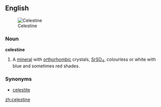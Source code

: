 ==English==
[[Image:Celestina mineral.jpg|thumb|Celestine]]

===Noun===
'''celestine'''
#{{mineralogy}} A [[mineral]] with [[orthorhombic]] crystals, [[strontium|Sr]][[sulfur|S]][[oxygen|O]]<sub>4</sub>, colourless or white with blue and sometimes red shades.
 
===Synonyms===
*[[celestite]]

[[zh:celestine]]